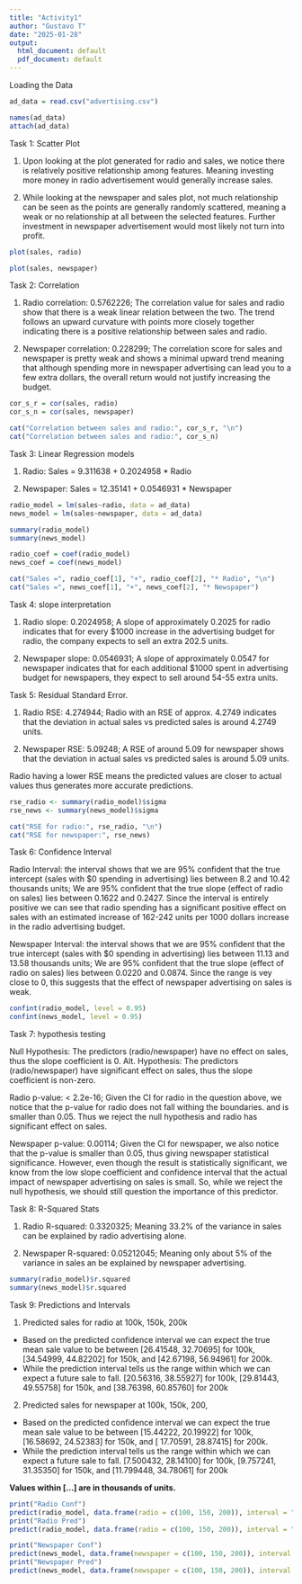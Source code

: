 ---
title: "Activity1"
author: "Gustavo T"
date: "2025-01-28"
output:
  html_document: default
  pdf_document: default
---

Loading the Data
```{r}
ad_data = read.csv("advertising.csv")

names(ad_data)
attach(ad_data)
```

Task 1: Scatter Plot

1. Upon looking at the plot generated for radio and sales, we notice there is relatively positive relationship among features. Meaning investing more money in radio advertisement would generally increase sales.

2. While looking at the newspaper and sales plot, not much relationship can be seen as the points are generally randomly scattered, meaning a weak or no relationship at all between the selected features. Further investment in newspaper advertisement would most likely not turn into profit.
```{r}
plot(sales, radio)

plot(sales, newspaper)
```

Task 2: Correlation

1.	Radio correlation: 0.5762226; The correlation value for sales and radio show that there is a weak linear relation between the two. The trend follows an upward curvature with points more closely together indicating there is a positive relationship between sales and radio.

2.	Newspaper correlation: 0.228299; The correlation score for sales and newspaper is pretty weak and shows a minimal upward trend meaning that although spending more in newspaper advertising can lead you to a few extra dollars, the overall return would not justify  increasing the budget.
```{r}
cor_s_r = cor(sales, radio)
cor_s_n = cor(sales, newspaper)

cat("Correlation between sales and radio:", cor_s_r, "\n")
cat("Correlation between sales and radio:", cor_s_n)
```

Task 3: Linear Regression models

1.	Radio: Sales = 9.311638 + 0.2024958 * Radio

2.	Newspaper: Sales = 12.35141 + 0.0546931 * Newspaper
```{r}
radio_model = lm(sales~radio, data = ad_data)
news_model = lm(sales~newspaper, data = ad_data)

summary(radio_model)
summary(news_model)

radio_coef = coef(radio_model)
news_coef = coef(news_model)

cat("Sales =", radio_coef[1], "+", radio_coef[2], "* Radio", "\n")
cat("Sales =", news_coef[1], "+", news_coef[2], "* Newspaper")
```

Task 4: slope interpretation

1.	Radio slope: 0.2024958; A slope of approximately 0.2025 for radio indicates that for every $1000 increase in the advertising budget for radio, the company expects to sell an extra 202.5 units.

2.	Newspaper slope: 0.0546931; A slope of approximately 0.0547 for newspaper indicates that for each additional $1000 spent in advertising budget for newspapers, they expect to sell around 54-55 extra units.


Task 5: Residual Standard Error.

1.	Radio RSE: 4.274944; Radio with an RSE of approx. 4.2749 indicates that the deviation in actual sales vs predicted sales is around 4.2749 units.

2.	Newspaper RSE: 5.09248; A RSE of around 5.09 for newspaper shows that the deviation in actual sales vs predicted sales is around 5.09 units.

Radio having a lower RSE means the predicted values are closer to actual values thus generates more accurate predictions.
```{r}
rse_radio <- summary(radio_model)$sigma
rse_news <- summary(news_model)$sigma

cat("RSE for radio:", rse_radio, "\n")
cat("RSE for newspaper:", rse_news)
```

Task 6: Confidence Interval

Radio Interval: the interval shows that we are 95% confident that the true intercept (sales with $0 spending in advertising) lies between 8.2 and 10.42 thousands units; We are 95% confident that the true slope (effect of radio on sales) lies between 0.1622 and 0.2427. Since the interval is entirely positive we can see that radio spending has a significant positive effect on sales with an estimated increase of 162-242 units per 1000 dollars increase in the radio advertising budget.

Newspaper Interval: the interval shows that we are 95% confident that the true intercept (sales with $0 spending in advertising) lies between 11.13 and 13.58 thousands units; We are 95% confident that the true slope (effect of radio on sales) lies between 0.0220 and 0.0874. Since the range is vey close to 0, this suggests that the effect of newspaper advertising on sales is weak. 
```{r}
confint(radio_model, level = 0.95)
confint(news_model, level = 0.95)
```

Task 7: hypothesis testing

Null Hypothesis: The predictors (radio/newspaper) have no effect on sales, thus the slope coefficient is 0.
Alt. Hypothesis: The predictors (radio/newspaper) have significant effect on sales, thus the slope coefficient is non-zero.

Radio p-value: < 2.2e-16; Given the CI for radio in the question above, we notice that the p-value for radio does not fall withing the boundaries. and is smaller than 0.05. Thus we reject the null hypothesis and radio has significant effect on sales.

Newspaper p-value: 0.00114; Given the CI for newspaper, we also notice that the p-value is smaller than 0.05, thus giving newspaper statistical significance. However, even though the result is statistically significant, we know from the low slope coefficient and confidence interval that the actual impact of newspaper advertising on sales is small. So, while we reject the null hypothesis, we should still question the importance of this predictor.


Task 8: R-Squared Stats

1.	Radio R-squared: 0.3320325; Meaning 33.2% of the variance in sales can be explained by radio advertising alone.

2.	Newspaper R-squared: 0.05212045; Meaning only about 5% of the variance in sales an be explained by newspaper advertising. 
```{r}
summary(radio_model)$r.squared
summary(news_model)$r.squared
```

Task 9: Predictions and Intervals

1. Predicted sales for radio at 100k, 150k, 200k
  - Based on the predicted confidence interval we can expect the true mean sale value to be between [26.41548, 32.70695] for 100k, [34.54999, 44.82202] for 150k, and [42.67198, 56.94961] for 200k.
  - While the prediction interval tells us the range within which we can expect a future sale to fall. [20.56316, 38.55927] for 100k, [29.81443, 49.55758] for 150k, and [38.76398, 60.85760] for 200k

2. Predicted sales for newspaper at 100k, 150k, 200,
  - Based on the predicted confidence interval we can expect the true mean sale value to be between [15.44222, 20.19922] for 100k, [16.58692, 24.52383] for 150k, and [ 17.70591, 28.87415] for 200k.
  - While the prediction interval tells us the range within which we can expect a future sale to fall. [7.500432, 28.14100] for 100k, [9.757241, 31.35350] for 150k, and [11.799448, 34.78061] for 200k

**Values within [...] are in thousands of units.**
```{r}
print("Radio Conf")
predict(radio_model, data.frame(radio = c(100, 150, 200)), interval = "confidence") #measures uncertainty for all locations
print("Radio Pred")
predict(radio_model, data.frame(radio = c(100, 150, 200)), interval = "prediction") #measures uncertainty at one specific location

print("Newspaper Conf")
predict(news_model, data.frame(newspaper = c(100, 150, 200)), interval = "confidence")
print("Newspaper Pred")
predict(news_model, data.frame(newspaper = c(100, 150, 200)), interval = "prediction")
```